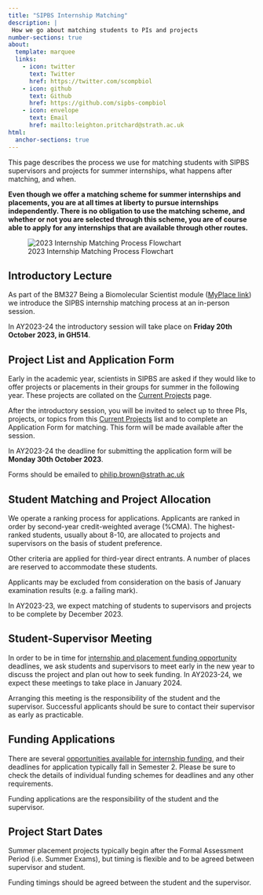 ```yaml
---
title: "SIPBS Internship Matching"
description: |
 How we go about matching students to PIs and projects
number-sections: true
about:
  template: marquee
  links:
    - icon: twitter
      text: Twitter
      href: https://twitter.com/scompbiol
    - icon: github
      text: Github
      href: https://github.com/sipbs-compbiol
    - icon: envelope
      text: Email
      href: mailto:leighton.pritchard@strath.ac.uk
html:
  anchor-sections: true
---
```


This page describes the process we use for matching students with SIPBS supervisors and projects for summer internships, what happens after matching, and when.

::: callout-important
**Even though we offer a matching scheme for summer internships and placements, you are at all times at liberty to pursue internships independently. There is no obligation to use the matching scheme, and whether or not you are selected through this scheme, you are of course able to apply for any internships that are available through other routes.**
:::

![2023 Internship Matching Process Flowchart](./assets/images/2023_internship_flowchart.png)

## Introductory Lecture

As part of the BM327 Being a Biomolecular Scientist module ([MyPlace link](https://classes.myplace.strath.ac.uk/course/view.php?id=21691)) we introduce the SIPBS internship matching process at an in-person session.

::: {.callout-note}
In AY2023-24 the introductory session will take place on **Friday 20th October 2023, in GH514**.
:::

## Project List and Application Form

Early in the academic year, scientists in SIPBS are asked if they would like to offer projects or placements in their groups for summer in the following year. These projects are collated on the [Current Projects](./current_projects.qmd) page.

After the introductory session, you will be invited to select up to three PIs, projects, or topics from this [Current Projects](./current_projects.qmd) list and to complete an Application Form for matching. This form will be made available after the session.

::: {.callout-warning}
In AY2023-24 the deadline for submitting the application form will be **Monday 30th October 2023**. 

Forms should be emailed to [philip.brown@strath.ac.uk](mailto:philip.brown@strath.ac.uk)
:::

## Student Matching and Project Allocation

We operate a ranking process for applications. Applicants are ranked in order by second-year credit-weighted average (%CMA). The highest-ranked students, usually about 8-10, are allocated to projects and supervisors on the basis of student preference.

::: {.callout-note}
Other criteria are applied for third-year direct entrants. A number of places are reserved to accommodate these students.
:::

::: {.callout-warning}
Applicants may be excluded from consideration on the basis of January examination results (e.g. a failing mark).
:::

In AY2023-23, we expect matching of students to supervisors and projects to be complete by December 2023.

## Student-Supervisor Meeting

In order to be in time for [internship and placement funding opportunity](./external_funding.qmd) deadlines, we ask students and supervisors to meet early in the new year to discuss the project and plan out how to seek funding. In AY2023-24, we expect these meetings to take place in January 2024.

::: {.callout-important}
Arranging this meeting is the responsibility of the student and the supervisor. Successful applicants should be sure to contact their supervisor as early as practicable.
:::

## Funding Applications

There are several [opportunities available for internship funding](./external_funding.qmd), and their deadlines for application typically fall in Semester 2. Please be sure to check the details of individual funding schemes for deadlines and any other requirements.

::: {.callout-important}
Funding applications are the responsibility of the student and the supervisor.
:::

## Project Start Dates

Summer placement projects typically begin after the Formal Assessment Period (i.e. Summer Exams), but timing is flexible and to be agreed between supervisor and student.

::: {.callout-important}
Funding timings should be agreed between the student and the supervisor.
:::
